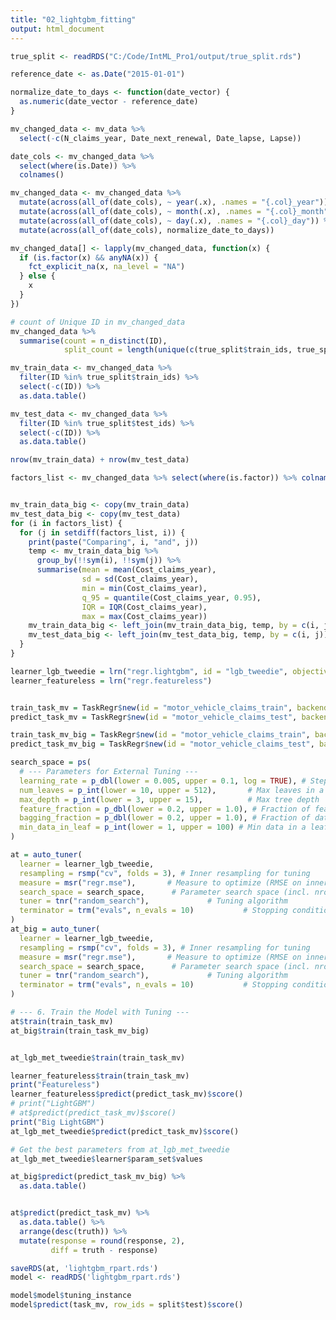 ```yaml
---
title: "02_lightgbm_fitting"
output: html_document
---
```




```r
true_split <- readRDS("C:/Code/IntML_Pro1/output/true_split.rds")

reference_date <- as.Date("2015-01-01")

normalize_date_to_days <- function(date_vector) {
  as.numeric(date_vector - reference_date)
}

mv_changed_data <- mv_data %>%
  select(-c(N_claims_year, Date_next_renewal, Date_lapse, Lapse))

date_cols <- mv_changed_data %>%
  select(where(is.Date)) %>%
  colnames()

mv_changed_data <- mv_changed_data %>%
  mutate(across(all_of(date_cols), ~ year(.x), .names = "{.col}_year")) %>%
  mutate(across(all_of(date_cols), ~ month(.x), .names = "{.col}_month")) %>%
  mutate(across(all_of(date_cols), ~ day(.x), .names = "{.col}_day")) %>%
  mutate(across(all_of(date_cols), normalize_date_to_days))

mv_changed_data[] <- lapply(mv_changed_data, function(x) {
  if (is.factor(x) && anyNA(x)) {
    fct_explicit_na(x, na_level = "NA")
  } else {
    x
  }
})

# count of Unique ID in mv_changed_data
mv_changed_data %>%
  summarise(count = n_distinct(ID),
            split_count = length(unique(c(true_split$train_ids, true_split$test_ids))))
```




```r
mv_train_data <- mv_changed_data %>%
  filter(ID %in% true_split$train_ids) %>%
  select(-c(ID)) %>%
  as.data.table()

mv_test_data <- mv_changed_data %>%
  filter(ID %in% true_split$test_ids) %>%
  select(-c(ID)) %>%
  as.data.table()

nrow(mv_train_data) + nrow(mv_test_data)
```




```r
factors_list <- mv_changed_data %>% select(where(is.factor)) %>% colnames()


mv_train_data_big <- copy(mv_train_data)
mv_test_data_big <- copy(mv_test_data)
for (i in factors_list) {
  for (j in setdiff(factors_list, i)) {
    print(paste("Comparing", i, "and", j))
    temp <- mv_train_data_big %>%
      group_by(!!sym(i), !!sym(j)) %>%
      summarise(mean = mean(Cost_claims_year),
                sd = sd(Cost_claims_year),
                min = min(Cost_claims_year),
                q_95 = quantile(Cost_claims_year, 0.95),
                IQR = IQR(Cost_claims_year),
                max = max(Cost_claims_year)) 
    mv_train_data_big <- left_join(mv_train_data_big, temp, by = c(i, j))
    mv_test_data_big <- left_join(mv_test_data_big, temp, by = c(i, j))
  }
}

```




```r
learner_lgb_tweedie = lrn("regr.lightgbm", id = "lgb_tweedie", objective = "tweedie", num_iterations = 1000)
learner_featureless = lrn("regr.featureless")


train_task_mv = TaskRegr$new(id = "motor_vehicle_claims_train", backend = mv_train_data, target = "Cost_claims_year")
predict_task_mv = TaskRegr$new(id = "motor_vehicle_claims_test", backend = mv_test_data, target = "Cost_claims_year")

train_task_mv_big = TaskRegr$new(id = "motor_vehicle_claims_train", backend = mv_train_data_big, target = "Cost_claims_year")
predict_task_mv_big = TaskRegr$new(id = "motor_vehicle_claims_test", backend = mv_test_data_big, target = "Cost_claims_year")
```



```r
search_space = ps(
  # --- Parameters for External Tuning ---
  learning_rate = p_dbl(lower = 0.005, upper = 0.1, log = TRUE), # Step size shrinkage
  num_leaves = p_int(lower = 10, upper = 512),       # Max leaves in a tree
  max_depth = p_int(lower = 3, upper = 15),          # Max tree depth
  feature_fraction = p_dbl(lower = 0.2, upper = 1.0), # Fraction of features per tree (colsample_bytree)
  bagging_fraction = p_dbl(lower = 0.2, upper = 1.0), # Fraction of data per tree (subsample)
  min_data_in_leaf = p_int(lower = 1, upper = 100) # Min data in a leaf
)

```



```r

at = auto_tuner(
  learner = learner_lgb_tweedie,
  resampling = rsmp("cv", folds = 3), # Inner resampling for tuning
  measure = msr("regr.mse"),       # Measure to optimize (RMSE on inner CV folds)
  search_space = search_space,      # Parameter search space (incl. nrounds as regular param)
  tuner = tnr("random_search"),             # Tuning algorithm
  terminator = trm("evals", n_evals = 10)           # Stopping condition for the external tuning
)
at_big = auto_tuner(
  learner = learner_lgb_tweedie,
  resampling = rsmp("cv", folds = 3), # Inner resampling for tuning
  measure = msr("regr.mse"),       # Measure to optimize (RMSE on inner CV folds)
  search_space = search_space,      # Parameter search space (incl. nrounds as regular param)
  tuner = tnr("random_search"),             # Tuning algorithm
  terminator = trm("evals", n_evals = 10)           # Stopping condition for the external tuning
)
```

```r
# --- 6. Train the Model with Tuning ---
at$train(train_task_mv)
at_big$train(train_task_mv_big)


at_lgb_met_tweedie$train(train_task_mv)
```



```r
learner_featureless$train(train_task_mv)
print("Featureless")
learner_featureless$predict(predict_task_mv)$score()
# print("LightGBM")
# at$predict(predict_task_mv)$score()
print("Big LightGBM")
at_lgb_met_tweedie$predict(predict_task_mv)$score()
```

```r
# Get the best parameters from at_lgb_met_tweedie
at_lgb_met_tweedie$learner$param_set$values
```



```r
at_big$predict(predict_task_mv_big) %>%
  as.data.table()


at$predict(predict_task_mv) %>%
  as.data.table() %>%
  arrange(desc(truth)) %>%
  mutate(response = round(response, 2),
         diff = truth - response)

```



```r
saveRDS(at, 'lightgbm_rpart.rds')
model <- readRDS('lightgbm_rpart.rds')

model$model$tuning_instance
model$predict(task_mv, row_ids = split$test)$score()

```




